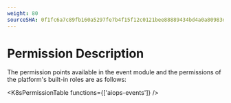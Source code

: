```yaml
---
weight: 80
sourceSHA: 0f1fc6a7c89fb160a5297fe7b4f15f12c0121bee88889434bd4a0a80983dd5a8
---
```


# Permission Description

The permission points available in the event module and the permissions of the platform's built-in roles are as follows:

<K8sPermissionTable functions={['aiops-events']} />
